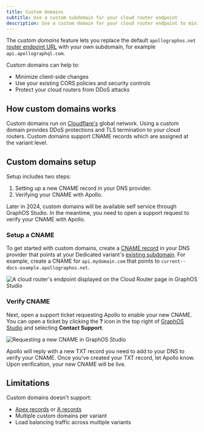 ```yaml
---
title: Custom domains
subtitle: Use a custom subdomain for your cloud router endpoint
description: Use a custom domain for your cloud router endpoint to minimize client-side changes, use existing security policies, and shield against DDoS attacks.
---
```


<DedicatedPreview />

The _custom domains_ feature lets you replace the default `apollographos.net` [router endpoint URL](./quickstart#router-endpoint-url) with your own subdomain, for example `api.apollographql.com`.

Custom domains can help to:

- Minimize client-side changes
- Use your existing CORS policies and security controls
- Protect your cloud routers from DDoS attacks

## How custom domains works

Custom domains run on [Cloudflare's](https://www.cloudflare.com/) global network.
Using a custom domain provides DDoS protections and TLS termination to your cloud routers.
Custom domains support CNAME records which are assigned at the variant level.

## Custom domains setup

Setup includes two steps:

1. Setting up a new CNAME record in your DNS provider.
2. Verifying your CNAME with Apollo.
   <Note>

Later in 2024, custom domains will be available self service through GraphOS Studio. In the meantime, you need to open a support request to verify your CNAME with Apollo.

  </Note>

### Setup a CNAME

To get started with custom domains, create a [CNAME record](https://www.cloudflare.com/learning/dns/dns-records/dns-cname-record/) in your DNS provider that points at your Dedicated variant's [existing subdomain](./quickstart#router-endpoint-url). For example, create a CNAME for `api.mydomain.com` that points to `current--docs-example.apollographos.net`.

<img
  className="screenshot"
  alt="A cloud router's endpoint displayed on the Cloud Router page in GraphOS Studio"
  src="../../img/cloud-dedicated/router-endpoint.png"
/>

### Verify CNAME

Next, open a support ticket requesting Apollo to enable your new CNAME.
You can open a ticket by clicking the **?** icon in the top right of [GraphOS Studio](https://studio.apollographql.com?referrer=docs-content) and selecting **Contact Support**.

<img
  className="screenshot"
  alt="Requesting a new CNAME in GraphOS Studio"
  src="../../img/cloud-dedicated/support-ticket.png"
/>

Apollo will reply with a new TXT record you need to add to your DNS to verify your CNAME.
Once you've created your TXT record, let Apollo know.
Upon verification, your new CNAME will be live.

## Limitations

Custom domains doesn't support:

- [Apex records](https://learn.microsoft.com/en-us/azure/dns/dns-zones-records#record-names) or [A records](https://learn.microsoft.com/en-us/azure/dns/dns-zones-records#record-types)
- Multiple custom domains per variant
- Load balancing traffic across multiple variants
